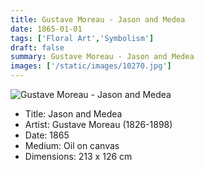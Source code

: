 ```yaml
---
title: Gustave Moreau - Jason and Medea
date: 1865-01-01
tags: ['Floral Art','Symbolism']
draft: false
summary: Gustave Moreau - Jason and Medea
images: ['/static/images/10270.jpg']
---
```


![Gustave Moreau - Jason and Medea](/static/images/10270.jpg)

* Title: Jason and Medea
* Artist: Gustave Moreau (1826-1898)
* Date: 1865
* Medium: Oil on canvas
* Dimensions: 213 x 126 cm


